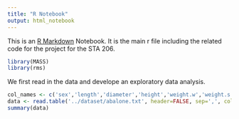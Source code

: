 ```yaml
---
title: "R Notebook"
output: html_notebook
---
```


This is an [R Markdown](http://rmarkdown.rstudio.com) Notebook. It is the main r file including the related code for the project for the STA 206.

```r
library(MASS)
library(rms)
```

We first read in the data and develope an exploratory data analysis.
```r
col_names <- c('sex','length','diameter','height','weight.w','weight.s','weight.v','weight.sh','rings')
data <- read.table('../dataset/abalone.txt', header=FALSE, sep=',', col.names= col_names)
summary(data)
```



